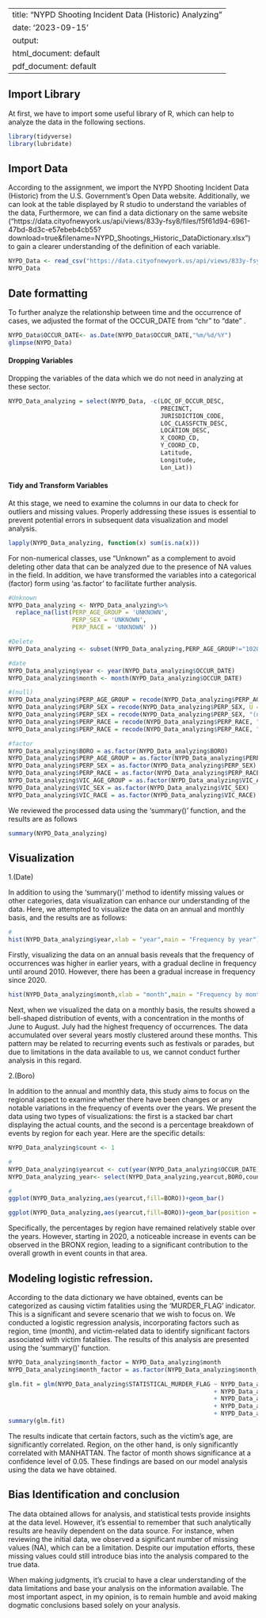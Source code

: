 
---
title: "NYPD Shooting Incident Data (Historic) Analyzing"
date: '2023-09-15'
output:
  html_document: default
  pdf_document: default
---



## Import Library

At first, we have to import some useful library of R, which can help to analyze the data in the following sections.

```{r}

library(tidyverse)
library(lubridate)

```

## Import Data

According to the assignment, we import the NYPD Shooting Incident Data (Historic) from the U.S. Government's Open Data website. Additionally, we can look at the table displayed by R studio to understand the variables of the data, Furthermore, we can find a data dictionary on the same website ("https://data.cityofnewyork.us/api/views/833y-fsy8/files/f5f61d94-6961-47bd-8d3c-e57ebeb4cb55?download=true&filename=NYPD_Shootings_Historic_DataDictionary.xlsx") to gain a clearer understanding of the definition of each variable.

```{r pressure, echo=FALSE}

NYPD_Data <- read_csv("https://data.cityofnewyork.us/api/views/833y-fsy8/rows.csv?accessType=DOWNLOAD")
NYPD_Data

```

## Date formatting

To further analyze the relationship between time and the occurrence of cases, we adjusted the format of the OCCUR_DATE from "chr" to "date" .

```{r}
NYPD_Data$OCCUR_DATE<- as.Date(NYPD_Data$OCCUR_DATE,"%m/%d/%Y")
glimpse(NYPD_Data)
```

#### Dropping Variables

Dropping the variables of the data which we do not need in analyzing at these sector.

```{r demo_drop, echo=TRUE}
NYPD_Data_analyzing = select(NYPD_Data, -c(LOC_OF_OCCUR_DESC,
                                           PRECINCT,
                                           JURISDICTION_CODE,
                                           LOC_CLASSFCTN_DESC,
                                           LOCATION_DESC,
                                           X_COORD_CD,
                                           Y_COORD_CD,
                                           Latitude,
                                           Longitude,
                                           Lon_Lat))

```

#### Tidy and Transform Variables

At this stage, we need to examine the columns in our data to check for outliers and missing values. Properly addressing these issues is essential to prevent potential errors in subsequent data visualization and model analysis.

```{r}
lapply(NYPD_Data_analyzing, function(x) sum(is.na(x)))
```

For non-numerical classes, use "Unknown" as a complement to avoid deleting other data that can be analyzed due to the presence of NA values in the field. In addition, we have transformed the variables into a categorical (factor) form using 'as.factor' to facilitate further analysis.

```{r}

#Unknown
NYPD_Data_analyzing <- NYPD_Data_analyzing%>%
  replace_na(list(PERP_AGE_GROUP = 'UNKNOWN',
                  PERP_SEX = 'UNKNOWN',
                  PERP_RACE = 'UNKNOWN' ))

#Delete 
NYPD_Data_analyzing <- subset(NYPD_Data_analyzing,PERP_AGE_GROUP!="1020" & PERP_AGE_GROUP!="224" &PERP_AGE_GROUP!="940" &VIC_AGE_GROUP!="1022" )

#date
NYPD_Data_analyzing$year <- year(NYPD_Data_analyzing$OCCUR_DATE)
NYPD_Data_analyzing$month <- month(NYPD_Data_analyzing$OCCUR_DATE)

#(null)
NYPD_Data_analyzing$PERP_AGE_GROUP = recode(NYPD_Data_analyzing$PERP_AGE_GROUP, "(null)" = 'UNKNOWN')
NYPD_Data_analyzing$PERP_SEX = recode(NYPD_Data_analyzing$PERP_SEX, U = 'UNKNOWN')
NYPD_Data_analyzing$PERP_SEX = recode(NYPD_Data_analyzing$PERP_SEX, "(null)" = 'UNKNOWN')
NYPD_Data_analyzing$PERP_RACE = recode(NYPD_Data_analyzing$PERP_RACE, "(null)" = 'UNKNOWN')
NYPD_Data_analyzing$PERP_RACE = recode(NYPD_Data_analyzing$PERP_RACE, "(Other)" = 'UNKNOWN')

#factor
NYPD_Data_analyzing$BORO = as.factor(NYPD_Data_analyzing$BORO)
NYPD_Data_analyzing$PERP_AGE_GROUP = as.factor(NYPD_Data_analyzing$PERP_AGE_GROUP)
NYPD_Data_analyzing$PERP_SEX = as.factor(NYPD_Data_analyzing$PERP_SEX)
NYPD_Data_analyzing$PERP_RACE = as.factor(NYPD_Data_analyzing$PERP_RACE)
NYPD_Data_analyzing$VIC_AGE_GROUP = as.factor(NYPD_Data_analyzing$VIC_AGE_GROUP)
NYPD_Data_analyzing$VIC_SEX = as.factor(NYPD_Data_analyzing$VIC_SEX)
NYPD_Data_analyzing$VIC_RACE = as.factor(NYPD_Data_analyzing$VIC_RACE)


```

We reviewed the processed data using the 'summary()' function, and the results are as follows

```{r}
summary(NYPD_Data_analyzing)
```

## Visualization

1.(Date)

In addition to using the 'summary()' method to identify missing values or other categories, data visualization can enhance our understanding of the data. Here, we attempted to visualize the data on an annual and monthly basis, and the results are as follows:

```{r}
#
hist(NYPD_Data_analyzing$year,xlab = "year",main = "Frequency by year")

```

Firstly, visualizing the data on an annual basis reveals that the frequency of occurrences was higher in earlier years, with a gradual decline in frequency until around 2010. However, there has been a gradual increase in frequency since 2020.

```{r}

hist(NYPD_Data_analyzing$month,xlab = "month",main = "Frequency by month")

```

Next, when we visualized the data on a monthly basis, the results showed a bell-shaped distribution of events, with a concentration in the months of June to August. July had the highest frequency of occurrences. The data accumulated over several years mostly clustered around these months. This pattern may be related to recurring events such as festivals or parades, but due to limitations in the data available to us, we cannot conduct further analysis in this regard.

2.(Boro)

In addition to the annual and monthly data, this study aims to focus on the regional aspect to examine whether there have been changes or any notable variations in the frequency of events over the years. We present the data using two types of visualizations: the first is a stacked bar chart displaying the actual counts, and the second is a percentage breakdown of events by region for each year. Here are the specific details:

```{r}

NYPD_Data_analyzing$count <- 1

#
NYPD_Data_analyzing$yearcut <- cut(year(NYPD_Data_analyzing$OCCUR_DATE),breaks = 16 )
NYPD_Data_analyzing_year<- select(NYPD_Data_analyzing,yearcut,BORO,count)

#
ggplot(NYPD_Data_analyzing,aes(yearcut,fill=BORO))+geom_bar()

```
```{r}
ggplot(NYPD_Data_analyzing,aes(yearcut,fill=BORO))+geom_bar(position = "fill")
```



Specifically, the percentages by region have remained relatively stable over the years. However, starting in 2020, a noticeable increase in events can be observed in the BRONX region, leading to a significant contribution to the overall growth in event counts in that area.





## Modeling logistic refression.

According to the data dictionary we have obtained, events can be categorized as causing victim fatalities using the 'MURDER_FLAG' indicator. This is a significant and severe scenario that we wish to focus on. We conducted a logistic regression analysis, incorporating factors such as region, time (month), and victim-related data to identify significant factors associated with victim fatalities. The results of this analysis are presented using the 'summary()' function.


```{r}

NYPD_Data_analyzing$month_factor = NYPD_Data_analyzing$month
NYPD_Data_analyzing$month_factor = as.factor(NYPD_Data_analyzing$month_factor)

glm.fit = glm(NYPD_Data_analyzing$STATISTICAL_MURDER_FLAG ~ NYPD_Data_analyzing$BORO
                                                          + NYPD_Data_analyzing$VIC_AGE_GROUP
                                                          + NYPD_Data_analyzing$VIC_SEX
                                                          + NYPD_Data_analyzing$VIC_RACE
                                                          + NYPD_Data_analyzing$month_factor )
summary(glm.fit)

```

The results indicate that certain factors, such as the victim's age, are significantly correlated. Region, on the other hand, is only significantly correlated with MANHATTAN. The factor of month shows significance at a confidence level of 0.05. These findings are based on our model analysis using the data we have obtained.


## Bias Identification and conclusion

The data obtained allows for analysis, and statistical tests provide insights at the data level. However, it's essential to remember that such analytically results are heavily dependent on the data source. For instance, when reviewing the initial data, we observed a significant number of missing values (NA), which can be a limitation. Despite our imputation efforts, these missing values could still introduce bias into the analysis compared to the true data.

When making judgments, it's crucial to have a clear understanding of the data limitations and base your analysis on the information available. The most important aspect, in my opinion, is to remain humble and avoid making dogmatic conclusions based solely on your analysis.




